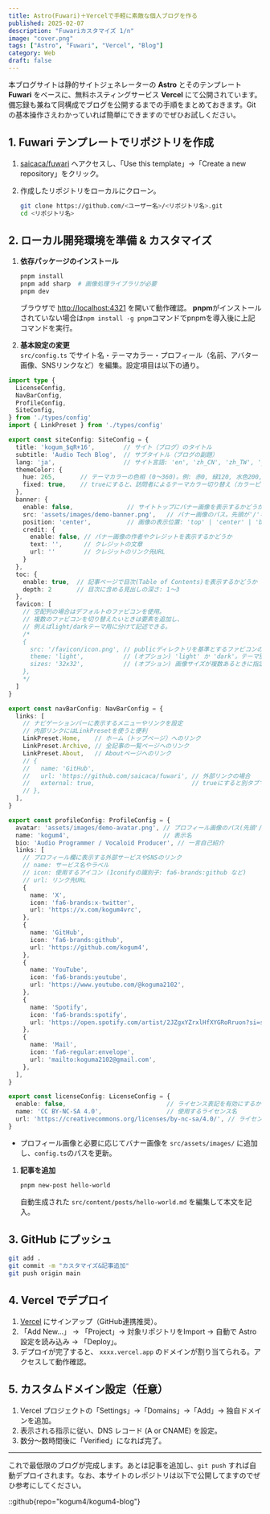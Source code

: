 ```yaml
---
title: Astro(Fuwari)＋Vercelで手軽に素敵な個人ブログを作る
published: 2025-02-07
description: "Fuwariカスタマイズ 1/n"
image: "cover.png"
tags: ["Astro", "Fuwari", "Vercel", "Blog"]
category: Web
draft: false
---
```


本ブログサイトは静的サイトジェネレーターの **Astro** とそのテンプレート **Fuwari** をベースに、無料ホスティングサービス **Vercel** にて公開されています。備忘録も兼ねて同構成でブログを公開するまでの手順をまとめておきます。Gitの基本操作さえわかっていれば簡単にできますのでぜひお試しください。

## 1. Fuwari テンプレートでリポジトリを作成

1. [saicaca/fuwari](https://github.com/saicaca/fuwari) へアクセスし、「Use this template」→「Create a new repository」をクリック。

2. 作成したリポジトリをローカルにクローン。
   ```bash
   git clone https://github.com/<ユーザー名>/<リポジトリ名>.git
   cd <リポジトリ名>
   ```

## 2. ローカル開発環境を準備 & カスタマイズ

1. **依存パッケージのインストール**  
   ```bash
   pnpm install
   pnpm add sharp  # 画像処理ライブラリが必要
   pnpm dev
   ```
   ブラウザで [http://localhost:4321](http://localhost:4321) を開いて動作確認。 **pnpm**がインストールされていない場合は`npm install -g pnpm`コマンドでpnpmを導入後に上記コマンドを実行。

2. **基本設定の変更**  
  `src/config.ts` でサイト名・テーマカラー・プロフィール（名前、アバター画像、SNSリンクなど）を編集。設定項目は以下の通り。 
  ```typescript
  import type {
    LicenseConfig,
    NavBarConfig,
    ProfileConfig,
    SiteConfig,
  } from './types/config'
  import { LinkPreset } from './types/config'

  export const siteConfig: SiteConfig = {
    title: 'kogum_$qR+16',        // サイト（ブログ）のタイトル
    subtitle: 'Audio Tech Blog',  // サブタイトル（ブログの副題）
    lang: 'ja',                   // サイト言語: 'en', 'zh_CN', 'zh_TW', 'ja', 'ko', 'es', 'th' など
    themeColor: {
      hue: 265,       // テーマカラーの色相 (0〜360)。例: 赤0, 緑120, 水色200, ピンク345 等
      fixed: true,    // trueにすると、訪問者によるテーマカラー切り替え（カラーピッカー）を隠す
    },
    banner: {
      enable: false,               // サイトトップにバナー画像を表示するかどうか
      src: 'assets/images/demo-banner.png',   // バナー画像のパス。先頭が'/'ならpublic直下、そうでなければsrc/assets内
      position: 'center',          // 画像の表示位置: 'top' | 'center' | 'bottom'
      credit: {
        enable: false, // バナー画像の作者やクレジットを表示するかどうか
        text: '',      // クレジットの文章
        url: ''        // クレジットのリンク先URL
      }
    },
    toc: {
      enable: true,  // 記事ページで目次(Table of Contents)を表示するかどうか
      depth: 2       // 目次に含める見出しの深さ: 1〜3
    },
    favicon: [
      // 空配列の場合はデフォルトのファビコンを使用。
      // 複数のファビコンを切り替えたいときは要素を追加し、
      // 例えばlight/darkテーマ用に分けて記述できる。
      /*
      {
        src: '/favicon/icon.png', // publicディレクトリを基準とするファビコンのパス
        theme: 'light',           // (オプション) 'light' か 'dark'。テーマ別ファビコンがある場合に設定
        sizes: '32x32',           // (オプション) 画像サイズが複数あるときに指定
      },
      */
    ]
  }

  export const navBarConfig: NavBarConfig = {
    links: [
      // ナビゲーションバーに表示するメニューやリンクを設定
      // 内部リンクにはLinkPresetを使うと便利
      LinkPreset.Home,    // ホーム（トップページ）へのリンク
      LinkPreset.Archive, // 全記事の一覧ページへのリンク
      LinkPreset.About,   // Aboutページへのリンク
      // {
      //   name: 'GitHub',
      //   url: 'https://github.com/saicaca/fuwari', // 外部リンクの場合
      //   external: true,                           // trueにすると別タブで開き、外部リンクアイコンを表示
      // },
    ],
  }

  export const profileConfig: ProfileConfig = {
    avatar: 'assets/images/demo-avatar.png', // プロフィール画像のパス(先頭'/'なしはsrc/assets/images基準)
    name: 'kogum4',                          // 表示名
    bio: 'Audio Programmer / Vocaloid Producer', // 一言自己紹介
    links: [
      // プロフィール欄に表示する外部サービスやSNSのリンク
      // name: サービス名やラベル
      // icon: 使用するアイコン (Iconifyの識別子: fa6-brands:github など)
      // url: リンク先URL
      {
        name: 'X',
        icon: 'fa6-brands:x-twitter',
        url: 'https://x.com/kogum4vrc',
      },
      {
        name: 'GitHub',
        icon: 'fa6-brands:github',
        url: 'https://github.com/kogum4',
      },
      {
        name: 'YouTube',
        icon: 'fa6-brands:youtube',
        url: 'https://www.youtube.com/@koguma2102',
      },
      {
        name: 'Spotify',
        icon: 'fa6-brands:spotify',
        url: 'https://open.spotify.com/artist/2JZgxYZrxlHfXYGRoRruon?si=skWqYMu0TAioPRpnmwMzFA',
      },
      {
        name: 'Mail',
        icon: 'fa6-regular:envelope',
        url: 'mailto:koguma2102@gmail.com',
      },
    ],
  }

  export const licenseConfig: LicenseConfig = {
    enable: false,                            // ライセンス表記を有効にするかどうか
    name: 'CC BY-NC-SA 4.0',                  // 使用するライセンス名
    url: 'https://creativecommons.org/licenses/by-nc-sa/4.0/', // ライセンスURL
  }
  ```

   - プロフィール画像と必要に応じてバナー画像を `src/assets/images/` に追加し、`config.ts`のパスを更新。

1. **記事を追加**  
   ```bash
   pnpm new-post hello-world
   ```
   自動生成された `src/content/posts/hello-world.md` を編集して本文を記入。

## 3. GitHub にプッシュ

```bash
git add .
git commit -m "カスタマイズ&記事追加"
git push origin main
```

## 4. Vercel でデプロイ

1. [Vercel](https://vercel.com/) にサインアップ（GitHub連携推奨）。  
2. 「Add New...」 → 「Project」→ 対象リポジトリをImport → 自動で Astro 設定を読み込み → 「Deploy」。  
3. デプロイが完了すると、 `xxxx.vercel.app` のドメインが割り当てられる。アクセスして動作確認。

## 5. カスタムドメイン設定（任意）

1. Vercel プロジェクトの「Settings」→「Domains」→「Add」→ 独自ドメインを追加。  
2. 表示される指示に従い、DNS レコード (A or CNAME) を設定。  
3. 数分～数時間後に「Verified」になれば完了。
---
これで最低限のブログが完成します。あとは記事を追加し、`git push` すれば自動デプロイされます。なお、本サイトのレポジトリは以下で公開してますのでぜひ参考にしてください。

::github{repo="kogum4/kogum4-blog"}